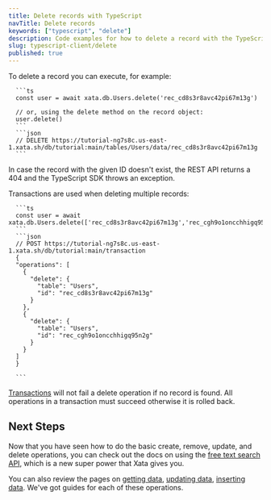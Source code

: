 ```yaml
---
title: Delete records with TypeScript
navTitle: Delete records
keywords: ["typescript", "delete"]
description: Code examples for how to delete a record with the TypeScript client
slug: typescript-client/delete
published: true
---
```


To delete a record you can execute, for example:

````ts|json
  ```ts
  const user = await xata.db.Users.delete('rec_cd8s3r8avc42pi67m13g')

  // or, using the delete method on the record object:
  user.delete()
  ```
  ```json
  // DELETE https://tutorial-ng7s8c.us-east-1.xata.sh/db/tutorial:main/tables/Users/data/rec_cd8s3r8avc42pi67m13g
  ```
````

In case the record with the given ID doesn't exist, the REST API returns a 404 and the TypeScript SDK throws an exception.

Transactions are used when deleting multiple records:

````ts|json
  ```ts
  const user = await xata.db.Users.delete(['rec_cd8s3r8avc42pi67m13g','rec_cgh9o1oncchhigq95n2g'])
  ```
  ```json
  // POST https://tutorial-ng7s8c.us-east-1.xata.sh/db/tutorial:main/transaction
  {
  "operations": [
    {
      "delete": {
        "table": "Users",
        "id": "rec_cd8s3r8avc42pi67m13g"
      }
    },
    {
      "delete": {
        "table": "Users",
        "id": "rec_cgh9o1oncchhigq95n2g"
      }
    }
  ]
  }

  ```
````

[Transactions](/typescript-client/transaction) will not fail a delete operation if no record is found. All operations in a transaction must succeed otherwise it is rolled back.

## Next Steps

Now that you have seen how to do the basic create, remove, update, and delete operations, you can check out the docs on using the [free text search API](/typescript-client/search), which is a new super power that Xata gives you.

You can also review the pages on [getting data](/typescript-client/get), [updating data](/typescript-client/update), [inserting data](/typescript-client/insert). We've got guides for each of these operations.
